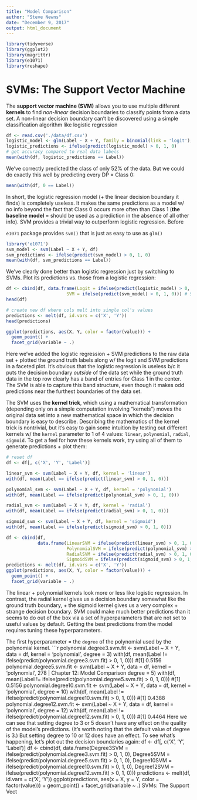 ```yaml
---
title: "Model Comparison"
author: "Steve Newns"
date: "December 9, 2017"
output: html_document
---
```


```r
library(tidyverse)
library(ggplot2)
library(magrittr)
library(e1071)
library(reshape)
```

# SVMs: The Support Vector Machine

The **support vector machine (SVM)** allows you to use multiple different **kernels** to find *non-linear* decision boundaries to classify points from a data set. A non-linear decision boundary can’t be discovered using a simple classification algorithm like logistic regression 
```r
df <- read.csv('./data/df.csv')
logistic_model <- glm(Label ~ X + Y, family = binomial(link = 'logit'), df)
logistic_predictions <- ifelse(predict(logistic_model) > 0, 1, 0)
# get accuracy compared to real data labels
mean(with(df, logistic_predictions == Label))
```

We’ve correctly predicted the class of only 52% of the data. But we could do exactly this well by predicting every DP = Class 0:
```r
mean(with(df, 0 == Label))
```

In short, the logistic regression model (+ the linear decision boundary it finds) is completely useless. It makes the same predictions as a model w/ no info beyond the fact that Class 0 occurs more often than Class 1 (**the baseline model** = should be used as a prediction in the absence of all other info). SVM provides a trivial way to outperform logistic regression. Before

`e1071` package provides `svm()` that is just as easy to use as `glm()`
```r
library('e1071')
svm_model <- svm(Label ~ X + Y, df)
svm_predictions <- ifelse(predict(svm_model) > 0, 1, 0)
mean(with(df, svm_predictions == Label))
```

We’ve clearly done better than logistic regression just by switching to SVMs. Plot its predictions vs. those from a logistic regression:
```r
df <- cbind(df, data.frame(Logit = ifelse(predict(logistic_model) > 0, 1, 0), # logistic regression
                       SVM = ifelse(predict(svm_model) > 0, 1, 0))) # SVM 
head(df)
```

```r
# create new df where cols melt into single col's values
predictions <- melt(df, id.vars = c('X', 'Y'))
head(predictions)
```
```r
ggplot(predictions, aes(X, Y, color = factor(value))) +
  geom_point() +
  facet_grid(variable ~ .)
```
Here we’ve added the logistic regression + SVM predictions to the raw data set + plotted the ground truth labels along w/ the logit and SVM predictions in a faceted plot. It's obvious that the logistic regression is useless b/c it puts the decision boundary *outside* of the data set while the ground truth data in the top row clearly has a band of entries for Class 1 in the center. The SVM is able to capture this band structure, even though it makes odd predictions near the furthest boundaries of the data set.

The SVM uses the **kernel trick**, which using a mathematical transformation (depending only on a simple computation involving “kernels”) moves the original data set into a new mathematical space in which the decision boundary is easy to describe. Describing the mathematics of the kernel trick is nontrivial, but it’s easy to gain some intuition by testing out different kernels w/ the `kernel` parameter to 1 of 4 values: `linear`, `polynomial`, `radial`, `sigmoid`. To get a feel for how these kernels work, try using all of them to generate predictions + plot them:
```r
# reset df
df <- df[, c('X', 'Y', 'Label')]

linear_svm <- svm(Label ~ X + Y, df, kernel = 'linear')
with(df, mean(Label == ifelse(predict(linear_svm) > 0, 1, 0)))

polynomial_svm <- svm(Label ~ X + Y, df, kernel = 'polynomial')
with(df, mean(Label == ifelse(predict(polynomial_svm) > 0, 1, 0)))

radial_svm <- svm(Label ~ X + Y, df, kernel = 'radial')
with(df, mean(Label == ifelse(predict(radial_svm) > 0, 1, 0)))

sigmoid_svm <- svm(Label ~ X + Y, df, kernel = 'sigmoid')
with(df, mean(Label == ifelse(predict(sigmoid_svm) > 0, 1, 0)))

df <- cbind(df,
            data.frame(LinearSVM = ifelse(predict(linear_svm) > 0, 1, 0),
                       PolynomialSVM = ifelse(predict(polynomial_svm) > 0, 1, 0),
                       RadialSVM = ifelse(predict(radial_svm) > 0, 1, 0),
                       SigmoidSVM = ifelse(predict(sigmoid_svm) > 0, 1, 0)))
predictions <- melt(df, id.vars = c('X', 'Y'))
ggplot(predictions, aes(X, Y, color = factor(value))) +
  geom_point() +
  facet_grid(variable ~ .)
```

The linear + polynomial kernels look more or less like logistic regression. In contrast, the radial kernel gives us a decision boundary somewhat like the ground truth boundary, + the sigmoid kernel gives us a very complex + strange decision boundary. SVM could make much better predictions than it seems to do out of the box via a set of hyperparameters that are not set to useful values by default. Getting the best predictions from the model requires tuning these hyperparameters.

The first hyperparameter = the `degree` of the polynomial used by the polynomial kernel.
```r
polynomial.degree3.svm.fit <- svm(Label ~ X + Y,
                                  data = df,
                                  kernel = 'polynomial',
                                  degree = 3)
with(df, mean(Label != ifelse(predict(polynomial.degree3.svm.fit) > 0, 1, 0)))
#[1] 0.5156
polynomial.degree5.svm.fit <- svm(Label ~ X + Y,
                                  data = df,
                                  kernel = 'polynomial',
278
|
Chapter 12:
Model Comparison
                                  degree = 5)
with(df, mean(Label != ifelse(predict(polynomial.degree5.svm.fit) > 0, 1, 0)))
#[1] 0.5156
polynomial.degree10.svm.fit <- svm(Label ~ X + Y,
                                   data = df,
                                   kernel = 'polynomial',
                                   degree = 10)
with(df, mean(Label != ifelse(predict(polynomial.degree10.svm.fit) > 0, 1, 0)))
#[1] 0.4388
polynomial.degree12.svm.fit <- svm(Label ~ X + Y,
                                   data = df,
                                   kernel = 'polynomial',
                                   degree = 12)
with(df, mean(Label != ifelse(predict(polynomial.degree12.svm.fit) > 0, 1, 0)))
#[1] 0.4464
Here we can see that setting 
degree
 to 3 or 5 doesn’t have any effect on the quality of
the model’s predictions. (It’s worth noting that the default value of 
degree
 is 3.) But
setting 
degree
 to 10 or 12 does have an effect. To see what’s happening, let’s plot out
the decision boundaries again:
df <- df[, c('X', 'Y', 'Label')]
df <- cbind(df,
            data.frame(Degree3SVM = ifelse(predict(polynomial.degree3.svm.fit) > 0,
                                           1,
                                           0),
                       Degree5SVM = ifelse(predict(polynomial.degree5.svm.fit) > 0,
                                           1,
                                           0),
                       Degree10SVM = ifelse(predict(polynomial.degree10.svm.fit) > 0,
                                            1,
                                            0),
                       Degree12SVM = ifelse(predict(polynomial.degree12.svm.fit) > 0,
                                            1,
                                            0)))
predictions <- melt(df, id.vars = c('X', 'Y'))
ggplot(predictions, aes(x = X, y = Y, color = factor(value))) +
  geom_point() +
  facet_grid(variable ~ .)
SVMs: The Support Vect